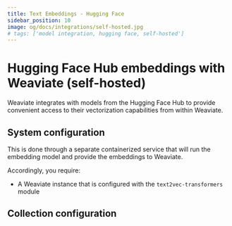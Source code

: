 ```yaml
---
title: Text Embeddings - Hugging Face
sidebar_position: 10
image: og/docs/integrations/self-hosted.jpg
# tags: ['model integration, hugging face, self-hosted']
---
```



<BetaPageNote />

# Hugging Face Hub embeddings with Weaviate (self-hosted)

Weaviate integrates with models from the Hugging Face Hub to provide convenient access to their vectorization capabilities from within Weaviate.

## System configuration

This is done through a separate containerized service that will run the embedding model and provide the embeddings to Weaviate.

Accordingly, you require:

- A Weaviate instance that is configured with the `text2vec-transformers` module

## Collection configuration




<DocsFeedback/>
